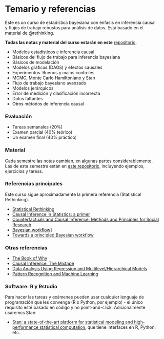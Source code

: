 # Temario y referencias {-}

Este es un curso de estadística bayesiana con énfasis en inferencia causal y
flujos de trabajo robustos para análisis de datos. Está basado en el material
de @rethinking.

**Todas las notas y material del curso estarán en este** [repositorio](https://github.com/felipegonzalez/metodos-analiticos-mcd-2025).


  - Modelos estadísticos e inferencia causal
  - Básicos del flujo de trabajo para inferencia bayesiana
  - Básicos de modelación
  - Modelos gráficos (DAGS) y efectos causales
  - Experimentos. Buenos y malos controles
  - MCMC, Monte Carlo Hamiltoniano y Stan 
  - Flujo de trabajo bayesiano avanzado
  - Modelos jerárquicos
  - Error de medición y clasificación incorrecta
  - Datos faltantes
  - Otros métodos de inferencia causal


### Evaluación {-}

- Tareas semanales (20%)
- Examen parcial (40% teórico)
- Un examen final (40% práctico)

### Material {-}

Cada semestre las notas cambian, en algunas partes considerablemente. Las
de este semestre están en [este repositorio](https://github.com/felipegonzalez/metodos-analiticos-mcd-2025),
incluyendo ejemplos, ejercicios y tareas.

### Referencias principales {-}

Este curso sigue aproximadamente la primera referencia (Statistical Rethinking).

  - [Statistical Rethinking](https://xcelab.net/rm/statistical-rethinking/)
  - [Causal Inference in Statistics: a primer](https://www.wiley.com/en-us/Causal+Inference+in+Statistics:+A+Primer-p-9781119186847)
  - [Counterfactuals and Causal Inference: Methods and Principles for Social Research](https://www.cambridge.org/core/books/counterfactuals-and-causal-inference/5CC81E6DF63C5E5A8B88F79D45E1D1B7)
  - [Bayesian workflow](https://arxiv.org/abs/2011.01808)] 
  - [Towards a principled Bayesian workflow](https://betanalpha.github.io/assets/case_studies/principled_bayesian_workflow.html)



### Otras referencias {-}

  - [The Book of Why](https://dl.acm.org/doi/10.5555/3238230)
  - [Causal Inference: The Mixtape](https://mixtape.scunning.com/)
  - [Data Analysis Using Regression and Multilevel/Hierarchical Models](https://www.cambridge.org/highereducation/books/data-analysis-using-regression-and-multilevel-hierarchical-models/32A29531C7FD730C3A68951A17C9D983#overview)
  - [Pattern Recognition and Machine Learning](http://www.springer.com/us/book/9780387310732)

### Software: R y Rstudio {-}

Para hacer las tareas y exámenes pueden usar cualquier lenguaje de programación
que les convenga (R o Python, por ejemplo) - el único requisito esté basado en código y no
point-and-click. Adicionalmente usaremos Stan:

- [Stan: a state-of-the-art platform for statistical modeling and high-performance statistical computation](https://mc-stan.org/), que tiene interfaces en R, Python, etc.


